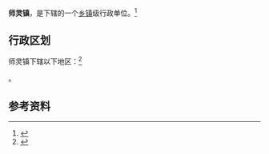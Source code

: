 {{中国乡级行政区|41/17/21/103/000}}

'''师灵镇'''，是{{PRC admin/fullname|41/17/21/103/000|3}}下辖的一个[[乡镇|乡镇]]级行政单位。<ref>{{PRC admin/ref sgc|{{PRC admin/parent|41/17/21/103/000}}}}</ref>

== 行政区划 ==

师灵镇下辖以下地区：<ref>{{PRC admin/ref sgc|41/17/21/103/000}}</ref>

{{PRC admin/children|41/17/21/103/000}}。

== 参考资料 ==

{{reflist}}

{{行政区划小作品}}
{{PRC admin/navcat|41/17/21/103/000}}